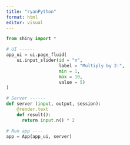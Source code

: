 ```yaml
---
title: "ryanPython"
format: html
editor: visual
---
```


```python
from shiny import *

# UI ------
app_ui = ui.page_fluid(
    ui.input_slider(id = "n",
                    label = "Multiply by 2:",
                    min = 1, 
                    max = 10,
                    value = 5)
)

# Server ------
def server (input, output, session):
    @render.text
    def result():
      return input.n() * 2

# Run app ----
app = App(app_ui, server)
```
